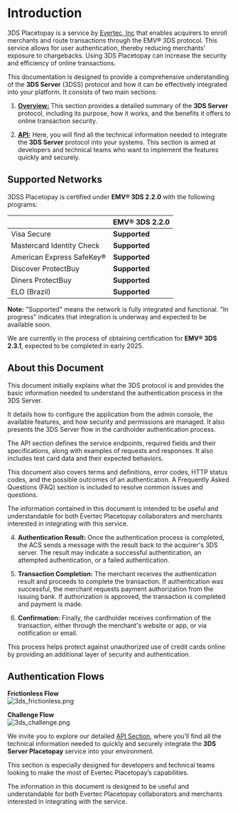 
<HeroPattern />

# Introduction

3DS Placetopay is a service by [Evertec, Inc](https://www.evertecinc.com) that enables acquirers to enroll merchants and route transactions through the EMV® 3DS protocol. This service allows for user authentication, thereby reducing merchants' exposure to chargebacks. Using 3DS Placetopay can increase the security and efficiency of online transactions.

This documentation is designed to provide a comprehensive understanding of the **3DS Server** (3DSS) protocol and how it can be effectively integrated into your platform. It consists of two main sections:

1. **[Overview:](/three-d-s-server)** This section provides a detailed summary of the **3DS Server** protocol, including its purpose, how it works, and the benefits it offers to online transaction security.

2. **[API:](/three-d-s-server/api)** Here, you will find all the technical information needed to integrate the **3DS Server** protocol into your systems. This section is aimed at developers and technical teams who want to implement the features quickly and securely.

## Supported Networks

3DSS Placetopay is certified under **EMV® 3DS 2.2.0** with the following programs:

|                           | EMV® 3DS 2.2.0 |
|---------------------------|----------------|
| Visa Secure               | **Supported**  |
| Mastercard Identity Check | **Supported**  |
| American Express SafeKey® | **Supported**  |
| Discover ProtectBuy       | **Supported**  |
| Diners ProtectBuy         | **Supported**  |
| ELO (Brazil)              | **Supported**  |

**Note:** "Supported" means the network is fully integrated and functional. "In progress" indicates that integration is underway and expected to be available soon.

We are currently in the process of obtaining certification for **EMV® 3DS 2.3.1**, expected to be completed in early 2025.

## About this Document

This document initially explains what the 3DS protocol is and provides the basic information needed to understand the authentication process in the 3DS Server.

It details how to configure the application from the admin console, the available features, and how security and permissions are managed. It also presents the 3DS Server flow in the cardholder authentication process.

The API section defines the service endpoints, required fields and their specifications, along with examples of requests and responses. It also includes test card data and their expected behaviors.

This document also covers terms and definitions, error codes, HTTP status codes, and the possible outcomes of an authentication. A Frequently Asked Questions (FAQ) section is included to resolve common issues and questions.

The information contained in this document is intended to be useful and understandable for both Evertec Placetopay collaborators and merchants interested in integrating with this service.

4. **Authentication Result:** Once the authentication process is completed, the ACS sends a message with the result back to the acquirer's 3DS server. The result may indicate a successful authentication, an attempted authentication, or a failed authentication.

5. **Transaction Completion:** The merchant receives the authentication result and proceeds to complete the transaction. If authentication was successful, the merchant requests payment authorization from the issuing bank. If authorization is approved, the transaction is completed and payment is made.

6. **Confirmation:** Finally, the cardholder receives confirmation of the transaction, either through the merchant's website or app, or via notification or email.

This process helps protect against unauthorized use of credit cards online by providing an additional layer of security and authentication.

## Authentication Flows

**Frictionless Flow**  
![3ds_frictionless.png](/3DS_server/3ds_frictionless.png)

**Challenge Flow**  
![3ds_challenge.png](/3DS_server/3ds_challenge.png)

We invite you to explore our detailed [API Section](/three-d-s-server/api), where you’ll find all the technical information needed to quickly and securely integrate the **3DS Server Placetopay** service into your environment.

This section is especially designed for developers and technical teams looking to make the most of Evertec Placetopay’s capabilities.

The information in this document is designed to be useful and understandable for both Evertec Placetopay collaborators and merchants interested in integrating with the service.
